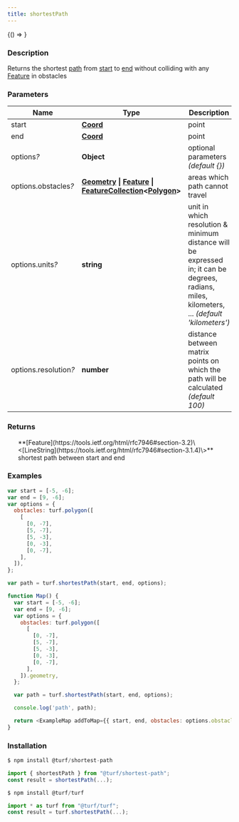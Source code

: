 ```yaml
---
title: shortestPath
---
```



<!-- Expose turf as global var for experimenting in the browser console -->

<BrowserOnly>{() => <WindowTurfGlobal turf={turf} />}</BrowserOnly>

### Description

Returns the shortest [path](https://tools.ietf.org/html/rfc7946#section-3.1.4) from [start](https://tools.ietf.org/html/rfc7946#section-3.1.2) to [end](https://tools.ietf.org/html/rfc7946#section-3.1.2) without colliding with
any [Feature](https://tools.ietf.org/html/rfc7946#section-3.2) in obstacles

### Parameters

| Name                       | Type                                                                                                                                                                                                                                                                  | Description                                                                                                                                   |
| -------------------------- | --------------------------------------------------------------------------------------------------------------------------------------------------------------------------------------------------------------------------------------------------------------------- | --------------------------------------------------------------------------------------------------------------------------------------------- |
| start                      | **[Coord](https://tools.ietf.org/html/rfc7946#section-3.1.1)**                                                                                                                                                                                                        | point                                                                                                                                         |
| end                        | **[Coord](https://tools.ietf.org/html/rfc7946#section-3.1.1)**                                                                                                                                                                                                        | point                                                                                                                                         |
| options<i>?</i>            | **Object**                                                                                                                                                                                                                                                            | optional parameters _(default \{\})_                                                                                                          |
| options.obstacles<i>?</i>  | **[Geometry](https://tools.ietf.org/html/rfc7946#section-3.1) \| [Feature](https://tools.ietf.org/html/rfc7946#section-3.2) \| [FeatureCollection](https://tools.ietf.org/html/rfc7946#section-3.3)\<[Polygon](https://tools.ietf.org/html/rfc7946#section-3.1.6)\>** | areas which path cannot travel                                                                                                                |
| options.units<i>?</i>      | **string**                                                                                                                                                                                                                                                            | unit in which resolution & minimum distance will be expressed in; it can be degrees, radians, miles, kilometers, ... _(default 'kilometers')_ |
| options.resolution<i>?</i> | **number**                                                                                                                                                                                                                                                            | distance between matrix points on which the path will be calculated _(default 100)_                                                           |

### Returns

<ul>
  **[Feature](https://tools.ietf.org/html/rfc7946#section-3.2)\<[LineString](https://tools.ietf.org/html/rfc7946#section-3.1.4)\>** shortest path between start and end

</ul>

### Examples

```javascript
var start = [-5, -6];
var end = [9, -6];
var options = {
  obstacles: turf.polygon([
    [
      [0, -7],
      [5, -7],
      [5, -3],
      [0, -3],
      [0, -7],
    ],
  ]),
};

var path = turf.shortestPath(start, end, options);
```

```javascript live
function Map() {
  var start = [-5, -6];
  var end = [9, -6];
  var options = {
    obstacles: turf.polygon([
      [
        [0, -7],
        [5, -7],
        [5, -3],
        [0, -3],
        [0, -7],
      ],
    ]).geometry,
  };

  var path = turf.shortestPath(start, end, options);

  console.log('path', path);

  return <ExampleMap addToMap={{ start, end, obstacles: options.obstacles, path }} />;
}
```

### Installation

```javascript
$ npm install @turf/shortest-path

import { shortestPath } from "@turf/shortest-path";
const result = shortestPath(...);
```

```javascript
$ npm install @turf/turf

import * as turf from "@turf/turf";
const result = turf.shortestPath(...);
```
